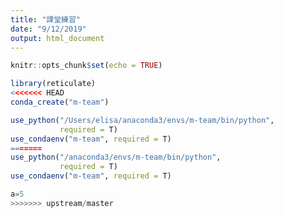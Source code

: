 ```yaml
---
title: "課堂練習"
date: "9/12/2019"
output: html_document
---
```


```r
knitr::opts_chunk$set(echo = TRUE)

library(reticulate)
<<<<<<< HEAD
conda_create("m-team")
```

```r
use_python("/Users/elisa/anaconda3/envs/m-team/bin/python",
           required = T)
use_condaenv("m-team", required = T)
=======
use_python("/anaconda3/envs/m-team/bin/python",
           required = T)
use_condaenv("m-team", required = T)
```

```python
a=5
>>>>>>> upstream/master
```

